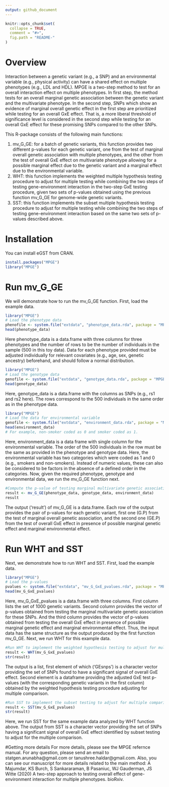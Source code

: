 ```yaml
---
output: github_document
---
```


<!-- README.md is generated from README.Rmd. Please edit that file -->

```r
knitr::opts_chunk$set(
  collapse = TRUE,
  comment = "#>",
  fig.path = "README-"
)
```
# Overview
Interaction between a genetic variant (e.g., a SNP) and an environmental variable (e.g., physical activity) can have a shared effect on multiple phenotypes (e.g., LDL and HDL). MPGE is a two-step method to test for an overall interaction effect on multiple phenotypes. In first step, the method tests for an overall marginal genetic association between the genetic variant and the multivariate phenotype. In the second step, SNPs which show an evidence of marginal overall genetic effect in the first step are prioritized while testing for an overall GxE effect. That is, a more liberal threshold of significance level is considered in the second step while testing for an overall GxE effect for these promising SNPs compared to the other SNPs. 

This R-package consists of the following main functions:

1. mv_G_GE: for a batch of genetic variants, this function provides two different p-values for each genetic variant, one from the test of marginal overall genetic association with multiple phenotypes, and the other from the test of overall GxE effect on multivariate phenotype allowing for a possible marginal effect due to the genetic variant and a marginal effect due to the environmental variable.
2. WHT: this function implements the weighted multiple hypothesis testing procedure to adjust for multiple testing while combining the two steps of testing gene-environment interaction in the two-step GxE testing procedure, given two sets of p-values obtained using the previous function mv_G_GE for genome-wide genetic variants.
3. SST: this function implements the subset multiple hypothesis testing procedure to adjust for multiple testing while combining the two steps of testing gene-environment interaction based on the 
same two sets of p-values described above.

# Installation

You can install eGST from CRAN.

```r
install.packages("MPGE")
library("MPGE")
```


# Run mv_G_GE

We will demonstrate how to run the mv_G_GE function. First, load the example data.

```r
library("MPGE")
# Load the phenotype data
phenofile <- system.file("extdata", "phenotype_data.rda", package = "MPGE")
head(phenotype_data)
```

Here phenotype\_data is a data.frame with three columns for three phenotypes and the number of rows to be the number of individuals in the sample (500 in this toy data). Data for each phenotype provided must be adjusted individually for relevant covariates (e.g., age, sex, genetic ancestry) beforehand, and should follow a normal distribution.

```r
library("MPGE")
# Load the genotype data
genofile <- system.file("extdata", "genotype_data.rda", package = "MPGE")
head(genotype_data)
```

Here, genotype\_data is a data.frame with the columns as SNPs (e.g., rs1 and rs2 here). The rows correspond to the 500 individuals in the same order as in the phenotype data.

```r
library("MPGE")
# Load the data for environmental variable
genofile <- system.file("extdata", "environment_data.rda", package = "MPGE")
head(environment_data)
# For example, non-smoker coded as 0 and smoker coded as 1.
```

Here, environment_data is a data frame with single column for the environmental variable. The order of the 500 individuals in the row must be the same as provided in the phenotype and genotype data. Here, the environmental variable has two categories which were coded as 1 and 0 (e.g., smokers and non-smokers). Instead of numeric values, these can also be considered to be factors in the absence of a defined order in the categories. Now, given the required phenotype, genotype and environmental data, we run the mv_G_GE function next.

```r
#Compute the p-value of testing marginal multivariate genetic association. And, compute the p-value of testing multivariate GxE effect in presence of possible marginal genetic effect and marginal environmental effect on the phenotypes.
result <- mv_G_GE(phenotype_data, genotype_data, environment_data)
result
```
 The output ('result') of mv_G_GE is a data.frame. Each row of the output provides the pair of p-values for each genetic variant, first one (G.P) from the test of marginal overall genetic association, and the second one (GE.P) from the test of overall GxE effect in presence of possible marginal genetic effect and marginal environmental effect.

# Run WHT and SST

Next, we demonstrate how to run WHT and SST. First, load the example data.

```r
library("MPGE")
# Load the p-values
pvalues <- system.file("extdata", "mv_G_GxE_pvalues.rda", package = "MPGE")
head(mv_G_GxE_pvalues)
```

Here, mv_G_GxE_pvalues is a data.frame with three columns. First column lists the set of 1000 genetic variants. Second column provides the vector of p-values obtained from testing the marginal multivariate genetic association for these SNPs. And the third column provides the vector of p-values obtained from testing the overall GxE effect in presence of possible marginal genetic effect and marginal environmental effect. Thus, the input data has the same structure as the output produced by the first function mv_G_GE. Next, we run WHT for this example data.

```r
#Run WHT to implement the weighted hypothesis testing to adjust for multiple comparison, and find the significant SNPs with an overall GxE effect.
result <- WHT(mv_G_GxE_pvalues)
str(result)
```

 The output is a list, first element of which ('GEsnps') is a character vector providing the set of SNPs found to have a significant signal of overall GxE effect. Second element is a dataframe providing the adjusted GxE test p-values (with the corresponding genetic variants in the first column) obtained by the weighted hypothesis testing procedure adjusting for multiple comparison. 

```r
#Run SST to implement the subset testing to adjust for multiple comparison, and find the significant SNPs with an overall GxE effect.
result <- SST(mv_G_GxE_pvalues)
str(result)
```

Here, we run SST for the same example data analyzed by WHT function above. The output from SST is a character vector providing the set of SNPs having a significant signal of overall GxE effect identified by subset testing to adjust for the multiple comparison.

#Getting more details
For more details, please see the MPGE refernce manual.
For any question, please send an email to statgen.arunabha@gmail.com or tanushree.haldar@gmail.com.
Also, you can see our manuscript for more details related to the main method: A Majumdar, KS Burch, S Sankararaman, B Pasaniuc, WJ Gauderman, JS Witte (2020) A two-step approach to testing overall effect of gene-environment interaction for multiple phenotypes. bioRxiv.



